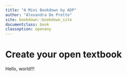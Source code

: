 ```yaml
---
title: "A Mini Bookdown by ADP"
author: "Alexandra De Pretto"
site: bookdown::bookdown_site
documentclass: book
classoption: openany
---
```


# Create your open textbook

Hello, world!!!
